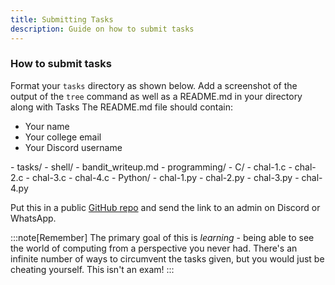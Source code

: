 ```yaml
---
title: Submitting Tasks
description: Guide on how to submit tasks
---
```


### How to submit tasks
Format your `tasks` directory as shown below. Add a screenshot of the output of the `tree` command as well as a README.md in your directory along with Tasks
The README.md file should contain:

- Your name
- Your college email 
- Your Discord username


<FileTree>
- tasks/
  - shell/
    - bandit_writeup.md
  - programming/
    - C/
      - chal-1.c
      - chal-2.c
      - chal-3.c
      - chal-4.c
    - Python/
      - chal-1.py
      - chal-2.py
      - chal-3.py
      - chal-4.py
</FileTree>

Put this in a public [GitHub repo](https://repo.new) and send the link to an admin on Discord or WhatsApp.

:::note[Remember]
The primary goal of this is *learning* - being able to see the world of computing from a perspective you never had. There's an infinite number of ways to circumvent the tasks given, but you would just be cheating yourself. This isn't an exam!
:::